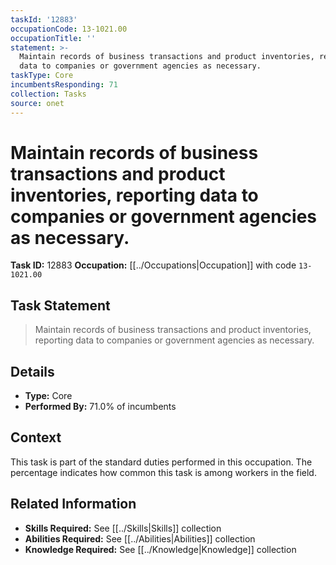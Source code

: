 ```yaml
---
taskId: '12883'
occupationCode: 13-1021.00
occupationTitle: ''
statement: >-
  Maintain records of business transactions and product inventories, reporting
  data to companies or government agencies as necessary.
taskType: Core
incumbentsResponding: 71
collection: Tasks
source: onet
---
```

# Maintain records of business transactions and product inventories, reporting data to companies or government agencies as necessary.

**Task ID:** 12883
**Occupation:** [[../Occupations|Occupation]] with code `13-1021.00`

## Task Statement

> Maintain records of business transactions and product inventories, reporting data to companies or government agencies as necessary.

## Details

- **Type:** Core
- **Performed By:** 71.0% of incumbents

## Context

This task is part of the standard duties performed in this occupation. The percentage indicates how common this task is among workers in the field.

## Related Information

- **Skills Required:** See [[../Skills|Skills]] collection
- **Abilities Required:** See [[../Abilities|Abilities]] collection
- **Knowledge Required:** See [[../Knowledge|Knowledge]] collection
